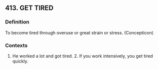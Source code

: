 ## 413. GET TIRED
### Definition
To become tired through overuse or great strain or stress. (Concepticon)

### Contexts
1. He worked a lot and got tired. 2. If you work intensively, you get tired quickly.


